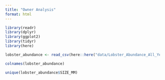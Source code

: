 ```yaml
---
title: "Owner Analysis"
format: html
---
```


```r
library(readr)
library(dplyr)
library(ggplot2)
library(tidyr)
library(here)
```

```r
lobster_abundance <- read_csv(here::here("data/Lobster_Abundance_All_Years_20220829.csv"))
```

```r
colnames(lobster_abundance)

unique(lobster_abundance$SIZE_MM)
```

